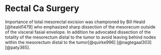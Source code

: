 
# Rectal Ca Surgery

Importance of total mesorectal excision was championed by Bill Heald [@heald1479] who emphasized sharp dissection of the mesorecum outside of the visceral fasial envelope.  In addition he advocated dissection of the totality of the mesorectum distal to the tumor to avoid leaving behind nodes within the mesorectum distal to the tumor[@quirke996] [@nagtegaal303] [@paty365].

